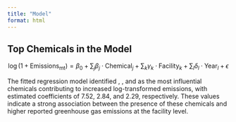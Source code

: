 ```yaml
---
title: "Model"
format: html
---
```


## Top Chemicals in the Model

$$
\log(1 + \text{Emissions}_{\mathrm{mt}}) = \beta_0 + \sum_{j} \beta_j \cdot \text{Chemical}_j + \sum_{k} \gamma_k \cdot \text{Facility}_k + \sum_{l} \delta_l \cdot \text{Year}_l + \epsilon
$$



The fitted regression model identified \emph{Trifluoroethylene}, \emph{PFC-14 (Perfluoromethane)}, and \emph{Chlorodifluoromethane} as the most influential chemicals contributing to increased log-transformed emissions, with estimated coefficients of 7.52, 2.84, and 2.29, respectively. These values indicate a strong association between the presence of these chemicals and higher reported greenhouse gas emissions at the facility level.


